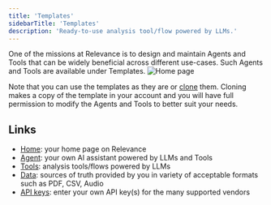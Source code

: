 ```yaml
---
title: 'Templates'
sidebarTitle: 'Templates'
description: 'Ready-to-use analysis tool/flow powered by LLMs.'
---
```


One of the missions at Relevance is to design and maintain Agents and Tools that can be widely beneficial
across different use-cases.
Such Agents and Tools are available under Templates.
![Home page](/images/templates/templates-page.png)

Note that you can use the templates as they are or [clone](/templates/introduction#clone-a-template-create-a-copy-of-a-tool-in-your-account) them. 
Cloning makes a copy of the template in your account and you will have full permission to modify the Agents and
Tools to better suit your needs.


## Links
* [Home](/get-started/key-concepts/home): your home page on Relevance
* [Agent](/get-started/key-concepts/agent): your own AI assistant powered by LLMs and Tools
* [Tools](/get-started/key-concepts/tools): analysis tools/flows powered by LLMs
* [Data](/get-started/key-concepts/data): sources of truth provided by you in variety of acceptable formats such as PDF, CSV, Audio
* [API keys](/get-started/key-concepts/api-keys): enter your own API key(s) for the many supported vendors 